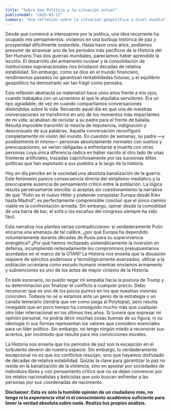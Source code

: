 ```yaml
---
title: "Sobre Geo Política y la situación actual"
publishedAt: "2025-03-12"
summary: "Una reflexión sobre la situación geopolítica a nivel mundial."
---
```


Desde que comencé a interesarme por la política, una idea recurrente ha ocupado mis pensamientos: vivíamos en una burbuja histórica de paz y prosperidad dificilmente sostenible. Hasta hace unos años, podíamos presumir de atravesar uno de los períodos más pacíficos de la Historia del Ser Humano.Tras dos guerras mundiales, parecíamos haber aprendido la lección. El desarrollo del armamento nuclear y la consolidación de instituciones supranacionales nos brindaron décadas de relativa estabilidad. Sin embargo, como se dice en el mundo financiero, rendimientos pasados no garantizan rentabilidades futuras, y el equilibrio geopolítico ha demostrado ser tan frágil como pensaba.

Esta reflexión abstracta se materializó hace unos años frente a mis ojos, cuando trabajaba con un ucraniano al que le alquilaba servidores. Era un tipo agradable, de vez en cuando compartíamos conversaciones distendidas sobre la vida. Recuerdo aquel día en que una de nuestras conversaciones se transformó en uno de los momentos más impactantes de mi vida: acababan de reclutar a su padre para el frente de batalla. Resulta imposible transmitir la mezcla de impotencia, indignación y desconsuelo de sus palabras. Aquella conversación reconfiguró completamente mi visión del mundo. En cuestión de semanas, su padre —y posiblemente él mismo— personas absolutamente normales con sueños y preocupaciones, se verían obligadas a enfrentarse a muerte con otras personas cuya única diferencia radica en haber nacido al otro lado de unas fronteras artificiales, trazadas caprichosamente por las sucesivas élites políticas que han explotado a sus pueblos a lo largo de la historia.

Hoy en día percibo en la sociedad una absoluta banalización de la guerra. Este fenómeno parece consecuencia directa del simplismo mediático y la preocupante ausencia de pensamiento crítico entre la población. La lógica resulta perversamente sencilla: si aceptas sin cuestionamiento la narrativa de que "Putin es el nuevo Hitler y pretende conquistar Europa desde Kiev hasta Madrid", es perfectamente comprensible concluir que el único camino viable es la confrontación armada. Sin embargo, opinar desde la comodidad de una barra de bar, el sofá o los escaños del congreso siempre ha sido fácil. 

Esta narrativa nos plantea serias contradicciones: si verdaderamente Putin encarna una amenaza de tal calibre, ¿por qué Europa ha dependido voluntariamente durante décadas de Rusia para su supervivencia energética? ¿Por qué hemos rechazado sistemáticamente la inversión en defensa, incumpliendo reiteradamente los compromisos presupuestarios acordados en el marco de la OTAN? La Historia nos enseña que la disuasión requiere de ejércitos poderosos y tecnológicamente avanzados; utilizar a la población ucraniana como escudo humano mientras enviamos armamento y subvenciones es uno de los actos de mayor cinismo de la Historia.

En este escenario, no puedo negar mi simpatía hacia la postura de Trump y su determinación por finalizar el conflicto a cualquier precio. Debo reconocer que es uno de los pocos puntos en los que nuestras visiones coinciden. Todavía no sé si estamos ante un genio de la estrategia o un canalla temerario (tendría que ver como juega al Polytopia), pero resulta innegable que en poco tiempo ha conseguido mucho más que cualquier otro líder internacional en los últimos tres años. Si tuviera que expresar mi opinión personal, no podría decir muchas cosas buenas de su figura; ni su ideología ni sus formas representan los valores que considero esenciales para un líder político. Sin embargo, no tengo ningún miedo a reconocer sus aciertos, por incómodo que resulte para mis convicciones morales.

La Historia nos enseña que los períodos de paz son la excepción en el turbulento devenir de nuestra especie. Sin embargo, lo verdaderamente excepcional no es que los conflictos resurjan, sino que hayamos disfrutado de décadas de relativa estabilidad. Quizás la clave para garantizar la paz no resida en la banalización de la violencia, sino en apostar por sociedades de individuos libres y con pensamiento crítico que no se dejen convencer por los relatos nacionalistas y belicistas que solo buscan enfrentar a las personas por sus coordenadas de nacimiento.

**Disclaimer: Esta es solo la humilde opinión de un ciudadano más, no tengo ni la experiencia vital ni el conocimiento académico suficiente para tener la verdad absoluta sobre nada. Realiza tus propios análisis.**
